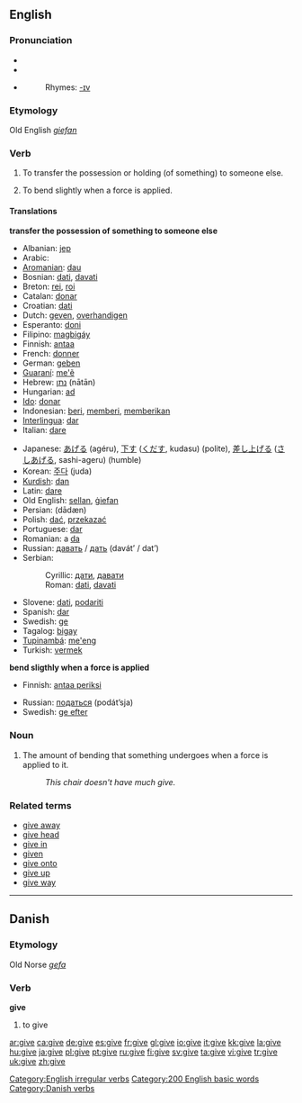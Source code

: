 ==English==

{{rank|hand|young|place|154|give|ever|saw|things}}

===Pronunciation===
*{{IPA|/gɪv/}}
*{{SAMPA|/gIv/}}
*{{audio|en-us-give.ogg|Audio (US)}}
*:Rhymes: [[Rhymes:English:-ɪv|-ɪv]]

===Etymology===
Old English ''[[giefan]]''

===Verb===
[[Category:English irregular verbs]]
{{en-verb|gives|giving|gave|given}}

#{{transitive}} To transfer the possession or holding (of something) to someone else.
#{{intransitive}} To bend slightly when a force is applied.

====Translations====
'''transfer the possession of something to someone else'''
{{top}}
*Albanian: [[jep]]
*Arabic: {{ARchar|[[اعطى|أعْطَى]]}} {{IPAchar|(áʕʈa)}}
*[[Aromanian]]: [[dau]]
*Bosnian: [[dati#Bosnian|dati]], [[davati#Bosnian|davati]]
*Breton: [[rei]], [[roi]]
*Catalan: [[donar]]
*Croatian: [[dati]]
*Dutch: [[geven]], [[overhandigen]]
*Esperanto: [[doni]]
*Filipino: [[magbigáy]]
*Finnish: [[antaa]]
*French: [[donner]]
*German: [[geben]]
*[[Guaraní]]: [[me'ẽ]]
*Hebrew: [[נתן]] (nātān)
*Hungarian: [[ad]]
*[[Ido]]: [[donar]]
*Indonesian: [[beri]], [[beri|memberi]], [[beri|memberikan]]
*[[Interlingua]]: [[dar]]
*Italian: [[dare#Italian|dare]]
{{mid}}
*Japanese: [[あげる]] (agéru), [[下す]] ([[くだす]], kudasu) (polite), [[差し上げる]] ([[さしあげる]], sashi-ageru) (humble)
*Korean: [[주다]] (juda)
*[[Kurdish]]: [[dan]]
*Latin: [[dare#Latin|dare]]
*Old English: [[sellan]], [[giefan|ġiefan]]
*Persian: {{FAchar|[[دادن|دادَن]]}} (dādæn)
*Polish: [[dać]], [[przekazać]]
*Portuguese: [[dar#Portuguese|dar]]
*Romanian: a [[da]]
*Russian: [[давать]] / [[дать]] (davát’ / dat’)
*Serbian:
*:Cyrillic: [[дати#Serbian|дати]], [[давати#Serbian|давати]]
*:Roman: [[dati#Serbian|dati]], [[davati#Serbian|davati]]
*Slovene: [[dati]], [[podariti]]
*Spanish: [[dar#Spanish|dar]]
*Swedish: [[ge#Swedish|ge]]
*Tagalog: [[bigay]]
*[[Tupinambá]]: [[me'eng]]
*Turkish: [[vermek]]
{{bottom}}


'''bend sligthly when a force is applied'''
{{top}}
*Finnish: [[antaa periksi]]
{{mid}}
*Russian: [[податься]] (podát’sja)
*Swedish: [[ge efter]]
{{bottom}}

===Noun===
{{en-noun|-}}

#{{uncountable}} The amount of bending that something undergoes when a force is applied to it.
#:''This chair doesn't have much give.''

===Related terms===
*[[give away]]
*[[give head]]
*[[give in]]
*[[given]]<!--noun-->
*[[give onto]]
*[[give up]]
*[[give way]]

[[Category:200 English basic words]]

----

==Danish==
===Etymology===
Old Norse ''[[gefa]]''
===Verb===
'''give'''

# to give

[[Category:Danish verbs]]

[[ar:give]]
[[ca:give]]
[[de:give]]
[[es:give]]
[[fr:give]]
[[gl:give]]
[[io:give]]
[[it:give]]
[[kk:give]]
[[la:give]]
[[hu:give]]
[[ja:give]]
[[pl:give]]
[[pt:give]]
[[ru:give]]
[[fi:give]]
[[sv:give]]
[[ta:give]]
[[vi:give]]
[[tr:give]]
[[uk:give]]
[[zh:give]]